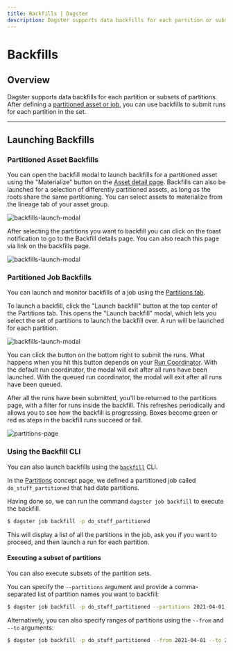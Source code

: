 ```yaml
---
title: Backfills | Dagster
description: Dagster supports data backfills for each partition or subsets of partitions.
---
```


# Backfills

## Overview

Dagster supports data backfills for each partition or subsets of partitions. After defining a [partitioned asset or job](/concepts/partitions-schedules-sensors/partitions), you can use backfills to submit runs for each partition in the set.

---

## Launching Backfills

### Partitioned Asset Backfills

You can open the backfill modal to launch backfills for a partitioned asset using the "Materialize" button on the [Asset detail page](https://docs.dagster.io/concepts/partitions-schedules-sensors/partitions#materializing-partitioned-assets). Backfills can also be launched for a selection of differently partitioned assets, as long as the roots share the same partitioning. You can select assets to materialize from the lineage tab of your asset group.

<Image
  alt="backfills-launch-modal"
  src="/images/concepts/assets/asset-backfill-partition-selection-modal.png"
  width={1712}
  height={1378}
/>

After selecting the partitions you want to backfill you can click on the toast notification to go to the Backfill details page. You can also reach this page via link on the backfills page.

<Image
  alt="backfills-launch-modal"
  src="/images/concepts/assets/asset-backfill-details-page.png"
  width={3474}
  height={670}
/>

### Partitioned Job Backfills

You can launch and monitor backfills of a job using the [Partitions tab](/concepts/partitions-schedules-sensors/partitions#dagit-partitions-tab).

To launch a backfill, click the "Launch backfill" button at the top center of the Partitions tab. This opens the "Launch backfill" modal, which lets you select the set of partitions to launch the backfill over. A run will be launched for each partition.

<!-- This was generated from go/prod -->

<Image
  alt="backfills-launch-modal"
  src="/images/concepts/partitions-schedules-sensors/backfills-launch-modal.png"
  width={3808}
  height={2414}
/>

You can click the button on the bottom right to submit the runs. What happens when you hit this button depends on your [Run Coordinator](/deployment/run-coordinator). With the default run coordinator, the modal will exit after all runs have been launched. With the queued run coordinator, the modal will exit after all runs have been queued.

After all the runs have been submitted, you'll be returned to the partitions page, with a filter for runs inside the backfill. This refreshes periodically and allows you to see how the backfill is progressing. Boxes become green or red as steps in the backfill runs succeed or fail.

<Image
  alt="partitions-page"
  src="/images/concepts/partitions-schedules-sensors/partitions-page.png"
  width={3808}
  height={2414}
/>

### Using the Backfill CLI

You can also launch backfills using the [`backfill`](/_apidocs/cli#dagster-pipeline-backfill) CLI.

In the [Partitions](/concepts/partitions-schedules-sensors/partitions#date-partitioned-job) concept page, we defined a partitioned job called `do_stuff_partitioned` that had date partitions.

Having done so, we can run the command `dagster job backfill` to execute the backfill.

```bash
$ dagster job backfill -p do_stuff_partitioned
```

This will display a list of all the partitions in the job, ask you if you want to proceed, and then launch a run for each partition.

#### Executing a subset of partitions

You can also execute subsets of the partition sets.

You can specify the `--partitions` argument and provide a comma-separated list of partition names you want to backfill:

```bash
$ dagster job backfill -p do_stuff_partitioned --partitions 2021-04-01,2021-04-02
```

Alternatively, you can also specify ranges of partitions using the `--from` and `--to` arguments:

```bash
$ dagster job backfill -p do_stuff_partitioned --from 2021-04-01 --to 2021-05-01
```
